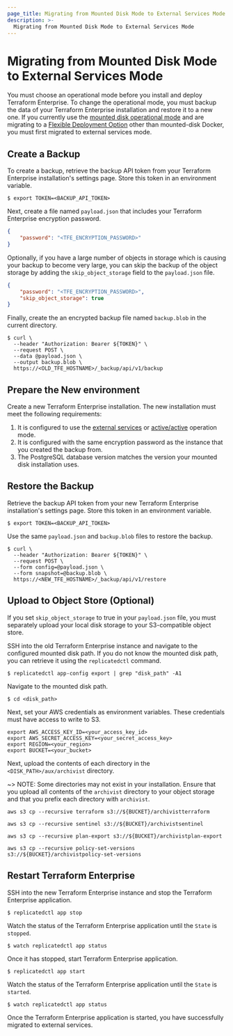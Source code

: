```yaml
---
page_title: Migrating from Mounted Disk Mode to External Services Mode - Infrastructure Administration - Terraform Enterprise
description: >-
  Migrating from Mounted Disk Mode to External Services Mode
---
```


# Migrating from Mounted Disk Mode to External Services Mode

You must choose an operational mode before you install and deploy Terraform Enterprise. To change the operational mode, you must backup the data of your Terraform Enterprise installation and restore it to a new one. If you currently use the [mounted disk operational mode](/terraform/enterprise/operational-modes#mounted-disk) and are migrating to a [Flexible Deployment Option](/terraform/enterprise/flexible-deployments-beta) other than mounted-disk Docker, you must first migrated to external services mode.

## Create a Backup

To create a backup, retrieve the backup API token from your Terraform Enterprise installation's settings page. Store this token in an environment variable.

```shell-session
$ export TOKEN=<BACKUP_API_TOKEN>
```

Next, create a file named `payload.json` that includes your Terraform Enterprise encryption password.

```json 
{ 
    "password": "<TFE_ENCRYPTION_PASSWORD>" 
}
```

Optionally, if you have a large number of objects in storage which is causing your backup to become very large, you can skip the backup of the object storage by adding the `skip_object_storage` field to the `payload.json` file.

```json 
{ 
    "password": "<TFE_ENCRYPTION_PASSWORD>",
    "skip_object_storage": true
}
```

Finally, create the an encrypted backup file named `backup.blob` in the current directory. 

```shell-session
$ curl \
  --header "Authorization: Bearer ${TOKEN}" \
  --request POST \
  --data @payload.json \
  --output backup.blob \
  https://<OLD_TFE_HOSTNAME>/_backup/api/v1/backup
```

## Prepare the New environment

Create a new Terraform Enterprise installation. The new installation must meet the following requirements:

1. It is configured to use the [external services](/terraform/enterprise/operational-modes#external-services) or [active/active](/terraform/enterprise/operational-modes#active-active) operation mode.
1. It is configured with the same encryption password as the instance that you created the backup from.
1. The PostgreSQL database version matches the version your mounted disk installation uses.

## Restore the Backup

Retrieve the backup API token from your new Terraform Enterprise installation's settings page. Store this token in an environment variable.

```shell-session
$ export TOKEN=<BACKUP_API_TOKEN>
```

Use the same `payload.json` and `backup.blob` files to restore the backup.

```shell-session
$ curl \
  --header "Authorization: Bearer ${TOKEN}" \
  --request POST \
  --form config=@payload.json \
  --form snapshot=@backup.blob \
  https://<NEW_TFE_HOSTNAME>/_backup/api/v1/restore
  ```

## Upload to Object Store (Optional)

If you set `skip_object_storage` to true in your `payload.json` file, you must separately upload your local disk storage to your S3-compatible object store. 

SSH into the old Terraform Enterprise instance and navigate to the configured mounted disk path. If you do not know the mounted disk path, you can retrieve it using the `replicatedctl` command.

```shell-session
$ replicatedctl app-config export | grep "disk_path" -A1
```

Navigate to the mounted disk path.

```shell-session
$ cd <disk_path>
```

Next, set your AWS credentials as environment variables. These credentials must have access to write to S3.

```shell-session
export AWS_ACCESS_KEY_ID=<your_access_key_id>
export AWS_SECRET_ACCESS_KEY=<your_secret_access_key>
export REGION=<your_region>
export BUCKET=<your_bucket>
```

Next, upload the contents of each directory in the `<DISK_PATH>/aux/archivist` directory.

~> NOTE: Some directories may not exist in your installation. Ensure that you upload all contents of the `archivist` directory to your object storage and that you prefix each directory with `archivist`.

```shell-session
aws s3 cp --recursive terraform s3://${BUCKET}/archivistterraform

aws s3 cp --recursive sentinel s3://${BUCKET}/archivistsentinel 

aws s3 cp --recursive plan-export s3://${BUCKET}/archivistplan-export 

aws s3 cp --recursive policy-set-versions s3://${BUCKET}/archivistpolicy-set-versions
```

## Restart Terraform Enterprise

SSH into the new Terraform Enterprise instance and stop the Terraform Enterprise application.

```shell-session
$ replicatedctl app stop
```

Watch the status of the Terraform Enterprise application until the `State` is `stopped`.

```shell-session
$ watch replicatedctl app status
```

Once it has stopped, start Terraform Enterprise application.

```shell-session
$ replicatedctl app start
```

Watch the status of the Terraform Enterprise application until the `State` is `started`.

```shell-session
$ watch replicatedctl app status
```

Once the Terraform Enterprise application is started, you have successfully migrated to external services.